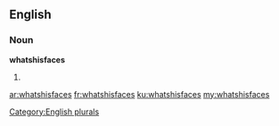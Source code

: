 ==English==

===Noun===
'''whatshisfaces'''

# {{plural of|[[whatshisface]]}}

[[Category:English plurals]]

[[ar:whatshisfaces]]
[[fr:whatshisfaces]]
[[ku:whatshisfaces]]
[[my:whatshisfaces]]